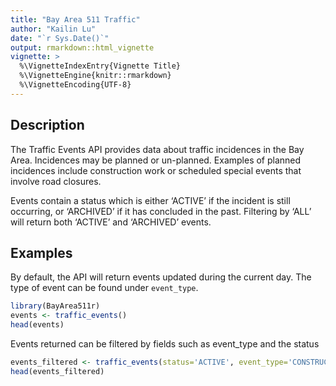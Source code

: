 ```yaml
---
title: "Bay Area 511 Traffic"
author: "Kailin Lu"
date: "`r Sys.Date()`"
output: rmarkdown::html_vignette
vignette: >
  %\VignetteIndexEntry{Vignette Title}
  %\VignetteEngine{knitr::rmarkdown}
  %\VignetteEncoding{UTF-8}
---
```


## Description 

The Traffic Events API provides data about traffic incidences in the Bay Area. Incidences may be planned or un-planned. Examples of planned incidences include construction work or scheduled special events that involve road closures. 

Events contain a status which is either 'ACTIVE' if the incident is still occurring, or 'ARCHIVED' if it has concluded in the past. Filtering by 'ALL' will return both 'ACTIVE' and 'ARCHIVED' events. 

## Examples 

By default, the API will return events updated during the current day. The type of event can be found under `event_type`. 

```r
library(BayArea511r)
events <- traffic_events()
head(events)
```

Events returned can be filtered by fields such as event_type and the status 

```r
events_filtered <- traffic_events(status='ACTIVE', event_type='CONSTRUCTION')
head(events_filtered)
```





